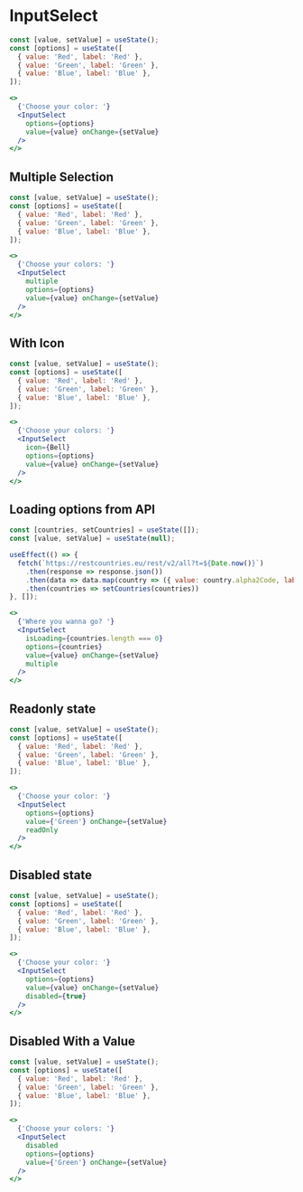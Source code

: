 
# InputSelect

<Documenter component={InputSelect}>

```jsx preview
const [value, setValue] = useState();
const [options] = useState([
  { value: 'Red', label: 'Red' },
  { value: 'Green', label: 'Green' },
  { value: 'Blue', label: 'Blue' },
]);

<>
  {'Choose your color: '}
  <InputSelect
    options={options}
    value={value} onChange={setValue}
  />
</>
```

</Documenter>

## Multiple Selection

```jsx preview
const [value, setValue] = useState();
const [options] = useState([
  { value: 'Red', label: 'Red' },
  { value: 'Green', label: 'Green' },
  { value: 'Blue', label: 'Blue' },
]);

<>
  {'Choose your colors: '}
  <InputSelect
    multiple
    options={options}
    value={value} onChange={setValue}
  />
</>
```

## With Icon

```jsx preview
const [value, setValue] = useState();
const [options] = useState([
  { value: 'Red', label: 'Red' },
  { value: 'Green', label: 'Green' },
  { value: 'Blue', label: 'Blue' },
]);

<>
  {'Choose your colors: '}
  <InputSelect
    icon={Bell}
    options={options}
    value={value} onChange={setValue}
  />
</>
```


## Loading options from API

```jsx preview
const [countries, setCountries] = useState([]);
const [value, setValue] = useState(null);

useEffect(() => {
  fetch(`https://restcountries.eu/rest/v2/all?t=${Date.now()}`)
    .then(response => response.json())
    .then(data => data.map(country => ({ value: country.alpha2Code, label: country.name })))
    .then(countries => setCountries(countries))
}, []);

<>
  {'Where you wanna go? '}
  <InputSelect
    isLoading={countries.length === 0}
    options={countries}
    value={value} onChange={setValue}
    multiple
  />
</>
```

## Readonly state

```jsx preview
const [value, setValue] = useState();
const [options] = useState([
  { value: 'Red', label: 'Red' },
  { value: 'Green', label: 'Green' },
  { value: 'Blue', label: 'Blue' },
]);

<>
  {'Choose your color: '}
  <InputSelect
    options={options}
    value={'Green'} onChange={setValue}
    readOnly
  />
</>
```

## Disabled state

```jsx preview
const [value, setValue] = useState();
const [options] = useState([
  { value: 'Red', label: 'Red' },
  { value: 'Green', label: 'Green' },
  { value: 'Blue', label: 'Blue' },
]);

<>
  {'Choose your color: '}
  <InputSelect
    options={options}
    value={value} onChange={setValue}
    disabled={true}
  />
</>
```

## Disabled With a Value

```jsx preview
const [value, setValue] = useState();
const [options] = useState([
  { value: 'Red', label: 'Red' },
  { value: 'Green', label: 'Green' },
  { value: 'Blue', label: 'Blue' },
]);

<>
  {'Choose your colors: '}
  <InputSelect
    disabled
    options={options}
    value={'Green'} onChange={setValue}
  />
</>
```
